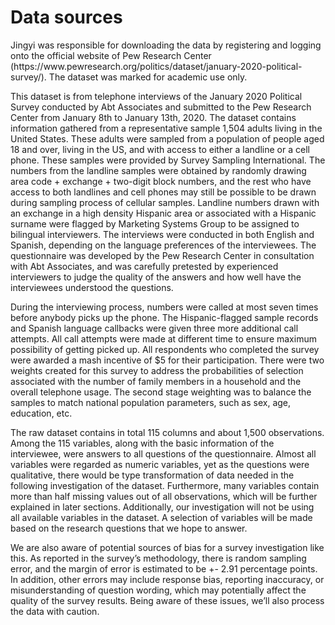 # Data sources

Jingyi was responsible for downloading the data by registering and logging onto the official website of Pew Research Center (https://www.pewresearch.org/politics/dataset/january-2020-political-survey/). The dataset was marked for academic use only.

This dataset is from telephone interviews of the January 2020 Political Survey conducted by Abt Associates and submitted to the Pew Research Center from January 8th to January 13th, 2020. The dataset contains information gathered from a representative sample 1,504 adults living in the United States. These adults were sampled from a population of people aged 18 and over, living in the US, and with access to either a landline or a cell phone. These samples were provided by Survey Sampling International. The numbers from the landline samples were obtained by randomly drawing area code + exchange + two-digit block numbers, and the rest who have access to both landlines and cell phones may still be possible to be drawn during sampling process of cellular samples. Landline numbers drawn with an exchange in a high density Hispanic area or associated with a Hispanic surname were flagged by Marketing Systems Group to be assigned to bilingual interviewers. The interviews were conducted in both English and Spanish, depending on the language preferences of the interviewees. The questionnaire was developed by the Pew Research Center in consultation with Abt Associates, and was carefully pretested by experienced interviewers to judge the quality of the answers and how well have the interviewees understood the questions. 

During the interviewing process, numbers were called at most seven times before anybody picks up the phone. The Hispanic-flagged sample records and Spanish language callbacks were given three more additional call attempts. All call attempts were made at different time to ensure maximum possibility of getting picked up. All respondents who completed the survey were awarded a mash incentive of $5 for their participation. There were two weights created for this survey to address the probabilities of selection associated with the number of family members in a household and the overall telephone usage. The second stage weighting was to balance the samples to match national population parameters, such as sex, age, education, etc.

The raw dataset contains in total 115 columns and about 1,500 observations. Among the 115 variables, along with the basic information of the interviewee, were answers to all questions of the questionnaire. Almost all variables were regarded as numeric variables, yet as the questions were qualitative, there would be type transformation of data needed in the following investigation of the dataset. Furthermore, many variables contain more than half missing values out of all observations, which will be further explained in later sections. Additionally, our investigation will not be using all available variables in the dataset. A selection of variables will be made based on the research questions that we hope to answer. 

We are also aware of potential sources of bias for a survey investigation like this. As reported in the survey's methodology, there is random sampling error, and the margin of error is estimated to be +- 2.91 percentage points. In addition, other errors may include response bias, reporting inaccuracy, or misunderstanding of question wording, which may potentially affect the quality of the survey results. Being aware of these issues, we'll also process the data with caution.


